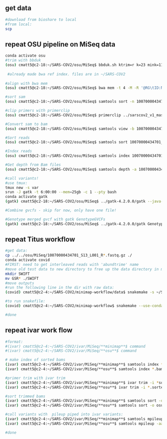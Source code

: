 ## get data

```bash
#download from bioshare to local
#from local:
scp 

```
## repeat OSU pipeline on MiSeq data

```bash
conda activate osu
#trim with bbduk
(osu) cmatt5@c2-18:~/SARS-COV2/osu/MiSeq$ bbduk.sh ktrim=r k=23 mink=11 hdist=1 qtrim=r1 trimq=15 minlength=30 maxns=0 t=4 in1=10070000434701_S13_L001_R1_001.fastq.gz in2=10070000434701_S13_L001_R2_001.fastq.gz out1=10070000434701_S13_L001_R1_001.bbduk.fastq.gz out2=10070000434701_S13_L001_R2_001.bbduk.fastq.gz ref=../../../bbmap/resources/adapters.fa
 
 #already made bwa ref index. files are in ~/SARS-COV2
 
#align with bwa mem
(osu) cmatt5@c2-18:~/SARS-COV2/osu/MiSeq$ bwa mem -t 4 -M -R '@RG\tID:NULL\tSM:TEST\tLB:NULL\tPL:Illumina' ../../sarscov2WuhanHu1.fasta *R1_001.bbduk.fastq.gz *R2_001.bbduk.fastq.gz > 10070000434701_S13_L001.sam

#sort sam
(osu) cmatt5@c2-18:~/SARS-COV2/osu/MiSeq$ samtools sort -n 10070000434701_S13_L001.sam -o 10070000434701_S13_L001.sorted.sam

#clip primers with primerclip
(osu) cmatt5@c2-18:~/SARS-COV2/osu/MiSeq$ primerclip ../sarscov2_v1_masterfile.txt 10070000434701_S13_L001.sorted.sam 10070000434701_S13_L001.sorted.primerclipped.sam

#Convert sam to bam
(osu) cmatt5@c2-18:~/SARS-COV2/osu/MiSeq$ samtools view -b 10070000434701_S13_L001.sorted.primerclipped.sam -o 10070000434701_S13_L001.bam

#Sort reads
(osu) cmatt5@c2-18:~/SARS-COV2/osu/MiSeq$ samtools sort 10070000434701_S13_L001.bam -o 10070000434701_S13_L001.sorted.bam

#Index reads
(osu) cmatt5@c2-18:~/SARS-COV2/osu/MiSeq$ samtools index 10070000434701_S13_L001.sorted.bam

#Get depth from Bam files
(osu) cmatt5@c2-18:~/SARS-COV2/osu/MiSeq$ samtools depth -a 10070000434701_S13_L001.sorted.bam | awk '$3 < 5' | cut -f 1,2 > output.depth

#call variants!
#use tmux:
tmux new -s var
srun -J gatk -t 6:00:00 --mem=25gb -c 1 --pty bash
conda activate gatk
(gatk) cmatt5@c2-18:~/SARS-COV2/osu/MiSeq$ ../gatk-4.2.0.0/gatk --java-options "-Xmx4g" HaplotypeCaller -R ../sarscov2WuhanHu1.fasta -ERC GVCF -stand-call-conf 20 --dont-use-soft-clipped-bases -mbq 20 --max-reads-per-alignment-start 0 --linked-de-bruijn-graph --recover-all-dangling-branches --sample-ploidy 1 --sample-name 'TEST' --read-filter 'NotDuplicateReadFilter' --input 10070000434701_S13_L001.sorted.bam --output 10070000434701_S13_L001.gvcf

#Combine gvcfs - skip for now, only have one file!

#Genotype merged gvcf with gatk GenotypeGVCFs
(gatk) cmatt5@c2-18:~/SARS-COV2/osu/MiSeq$ ../gatk-4.2.0.0/gatk GenotypeGVCFs --java-options "-Xmx4g"  -R ../sarscov2WuhanHu1.fasta -V 10070000434701_S13_L001.gvcf -O 10070000434701_S13_L001.vcf
```



## repeat Titus workflow 
```bash
#get data:
cp ../../osu/MiSeq/10070000434701_S13_L001_R*.fastq.gz ./
conda activate covid
#FIRST: need to get interleaved reads with 'abundtrime' name
#move old test data to new directory to free up the data directory in minimap-workflow
mkdir SWIFT
mv GSR* ./SWIFT
#move outputs
#run the following line in the dir with raw data: 
(covid) cmatt5@c2-4:~/SARS-COV2/minimap-workflow/data$ snakemake -s ~/SARS-COV2/minimap-workflow/Snakefile.merge-pe -j 4

#to run snakefile:
(covid) cmatt5@c2-4:~/SARS-COV2/minimap-workflow$ snakemake --use-conda -j 4

#done 
```

## repeat ivar work flow
```bash
#format:
#(ivar) cmatt5@c2-4:~/SARS-COV2/ivar/MiSeq/**minimap**$ command
#(ivar) cmatt5@c2-4:~/SARS-COV2/ivar/MiSeq/**osu**$ command

# make index of sorted bams
(ivar) cmatt5@c2-4:~/SARS-COV2/ivar/MiSeq/**minimap**$ samtools index *.bam
(ivar) cmatt5@c2-4:~/SARS-COV2/ivar/MiSeq/**osu**$ samtools index *.bam

#primer trim with ivar trim
(ivar) cmatt5@c2-4:~/SARS-COV2/ivar/MiSeq/**minimap**$ ivar trim -i *sorted.bam -b ../../NC_045512.2.v2.primers.bed -p 'minimap.10070000434701_S13_L001.ivartrimmed'
(ivar) cmatt5@c2-4:~/SARS-COV2/ivar/MiSeq/**osu**$ ivar trim -i *.sorted.bam -b ../../NC_045512.2.v2.primers.bed -p 'osu.10070000434701_S13_L001.ivartrimmed'

#sort trimmed bams
(ivar) cmatt5@c2-4:~/SARS-COV2/ivar/MiSeq/**minimap**$ samtools sort -o minimap.10070000434701_S13_L001.ivartrimmed.sorted.bam *.ivartrimmed.bam
(ivar) cmatt5@c2-4:~/SARS-COV2/ivar/MiSeq/**osu**$ samtools sort -o osu.10070000434701_S13_L001.ivartrimmed.sorted.bam *.ivartrimmed.bam

#call variants with  pileup piped into ivar variants:
(ivar) cmatt5@c2-4:~/SARS-COV2/ivar/MiSeq/**minimap**$ samtools mpileup -aa -A -d 0 -B -Q 0 --reference ../../../sarscov2WuhanHu1.fasta *.ivartrimmed.sorted.bam | ivar variants -p minimap.10070000434701_S13_L001.variants -r ../../../sarscov2WuhanHu1.fasta -g ../../GCF_009858895.2_ASM985889v3_genomic.gff
(ivar) cmatt5@c2-4:~/SARS-COV2/ivar/MiSeq/**osu**$ samtools mpileup -aa -A -d 0 -B -Q 0 --reference ../../../sarscov2WuhanHu1.fasta *.ivartrimmed.sorted.bam | ivar variants -p osu.10070000434701_S13_L001.variants -r ../../../sarscov2WuhanHu1.fasta -g ../../GCF_009858895.2_ASM985889v3_genomic.gff

#done
```
